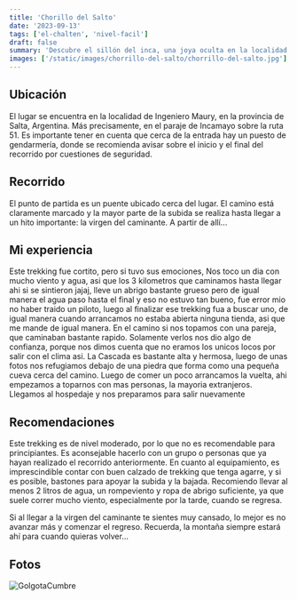 ```yaml
---
title: 'Chorillo del Salto'
date: '2023-09-13'
tags: ['el-chalten', 'nivel-facil']
draft: false
summary: 'Descubre el sillón del inca, una joya oculta en la localidad de Ingeniero Maury, Salta.'
images: ['/static/images/chorrillo-del-salto/chorrillo-del-salto.jpg']
---
```


## Ubicación

El lugar se encuentra en la localidad de Ingeniero Maury, en la provincia de Salta, Argentina. Más precisamente, en el paraje de Incamayo sobre la ruta 51. Es importante tener en cuenta que cerca de la entrada hay un puesto de gendarmería, donde se recomienda avisar sobre el inicio y el final del recorrido por cuestiones de seguridad.

## Recorrido

El punto de partida es un puente ubicado cerca del lugar. El camino está claramente marcado y la mayor parte de la subida se realiza hasta llegar a un hito importante: la virgen del caminante. A partir de allí...

## Mi experiencia

Este trekking fue cortito, pero si tuvo sus emociones, Nos toco un dia con mucho viento y agua, asi que los 3 kilometros que caminamos hasta llegar ahi si se sintieron jajaj, lleve un abrigo bastante grueso pero de igual manera el agua paso hasta el final y eso no estuvo tan bueno, fue error mio no haber traido un piloto, luego al finalizar ese trekking fua a buscar uno, de igual manera cuando arrancamos no estaba abierta ninguna tienda, asi que me mande de igual manera. En el camino si nos topamos con una pareja, que caminaban bastante rapido. Solamente verlos nos dio algo de confianza, porque nos dimos cuenta que no eramos los unicos locos por salir con el clima asi. La Cascada es bastante alta y hermosa, luego de unas fotos nos refugiamos debajo de una piedra que forma como una pequeña cueva cerca del camino. Luego de comer un poco arrancamos la vuelta, ahi empezamos a toparnos con mas personas, la mayoria extranjeros. Llegamos al hospedaje y nos preparamos para salir nuevamente

## Recomendaciones

Este trekking es de nivel moderado, por lo que no es recomendable para principiantes. Es aconsejable hacerlo con un grupo o personas que ya hayan realizado el recorrido anteriormente. En cuanto al equipamiento, es imprescindible contar con buen calzado de trekking que tenga agarre, y si es posible, bastones para apoyar la subida y la bajada. Recomiendo llevar al menos 2 litros de agua, un rompeviento y ropa de abrigo suficiente, ya que suele correr mucho viento, especialmente por la tarde, cuando se regresa.

Si al llegar a la virgen del caminante te sientes muy cansado, lo mejor es no avanzar más y comenzar el regreso. Recuerda, la montaña siempre estará ahí para cuando quieras volver...

## Fotos

![GolgotaCumbre](/static/images/Golgota/GolgotaCumbre.jpg)
